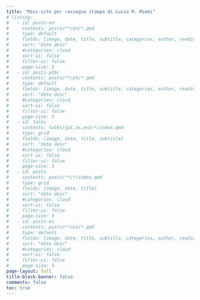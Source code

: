 ```yaml
---
title: "Mini-sito per rassegna stampa di Luisa M. Mimmi"
# listing:
#   - id: posts-en
#     contents: posts/**/en/*.qmd
#     type: default
#     fields: [image, date, title, subtitle, categories, author, reading-time]
#     sort: "date desc"
#     #categories: cloud
#     sort-ui: false
#     filter-ui: false
#     page-size: 3
#   - id: posts-ptbr
#     contents: posts/**/pt/*.qmd
#     type: default
#     fields: [image, date, title, subtitle, categories, author, reading-time]
#     sort: "date desc"
#     #categories: cloud
#     sort-ui: false
#     filter-ui: false
#     page-size: 3   
#   - id: talks
#     contents: talks/{pt,es,en}/*/index.qmd
#     type: grid
#     fields: [image, date, title, subtitle]
#     sort: "date desc"
#     #categories: cloud
#     sort-ui: false
#     filter-ui: false
#     page-size: 3  
#   - id: posts
#     contents: posts/**/*/index.qmd
#     type: grid
#     fields: [image, date, title]
#     sort: "date desc"
#     #categories: cloud
#     sort-ui: false
#     filter-ui: false
#     page-size: 3          
#   - id: posts-es
#     contents: posts/**/es/*.qmd
#     type: default
#     fields: [image, date, title, subtitle, categories, author, reading-time]
#     sort: "date desc"
#     #categories: cloud
#     sort-ui: false
#     filter-ui: false
#     page-size: 3       
page-layout: full
title-block-banner: false
comments: false
toc: true
---
```


<!-- ## Recent posts / Posts recentes -->

<!-- ::: {#posts} -->
<!-- ::: -->

<!-- <a href="../posts/index.html"> <button type="button" class="btn btn-primary float-end btn-sm">See all/Ver todos</button></a> -->

<!-- <br> -->

<!-- ## Recent Talks / Palestras recentes -->

<!-- <a href="../talks/index.html"> <button type="button" class="btn btn-danger float-end btn-sm">Next activities/Atividades futuras</button></a><br> -->

<!-- ::: {#talks} -->
<!-- ::: -->

<!-- <a href="../talks/index.html"> <button type="button" class="btn btn-primary float-end btn-sm">See all/Ver todas</button></a> -->

<!-- ## Posts in English -->

<!-- ::: {#posts-en} -->
<!-- ::: -->

<!-- <a href="../posts/en.html"> <button type="button" class="btn btn-primary float-end btn-sm">See all posts in English</button></a> -->

<!-- ## Posts em Português -->

<!-- ::: {#posts-ptbr} -->
<!-- ::: -->

<!-- <a href="../posts/pt.html"> <button type="button" class="btn btn-primary float-end btn-sm">Ver posts em Português</button></a> -->

<!-- ## Posts en Español -->

<!-- ::: {#posts-es} -->
<!-- ::: -->
